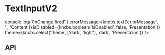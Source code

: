 
<Meta title="Form Elements/TextInputV2" component={TextInputV2} />

# TextInputV2

<Canvas>
  <Story name="Base component">
    <TextInputV2 
      label={knobs.text('label', "Pets name", 'Content')}
      onChange={(e) => console.log('OnChange fired')}
      errorMessage={knobs.text('errorMessage', '', 'Content')}
      isDisabled={knobs.boolean('isDisabled', false, 'Presentation')}
      theme={knobs.select('theme', ['dark', 'light'], 'dark', 'Presentation')}
    />
  </Story>
</Canvas>

## API

<ArgsTable of={TextInputV2} />
